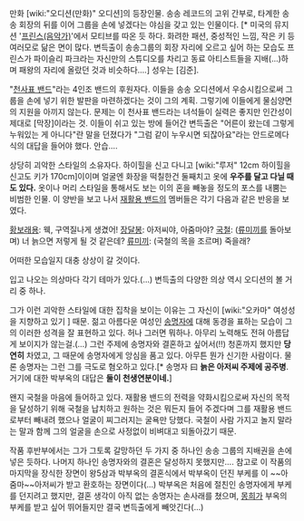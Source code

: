 만화 [wiki:"오디션(만화)" 오디션]의 등장인물. 송송 레코드의 고위 간부로, 타계한 송송 회장의 뒤를 이어 그룹을 손에 넣겠다는 야심을 갖고 있는 인물이다. [* 미국의 뮤지션 '[[프린스(음악가)]]'에서 모티브를 따온 듯 하다. 화려한 패션, 중성적인 느낌, 작은 키 등 여러모로 닮은 면이 많다. 변득출이 송송그룹의 회장 자리에 오르고 싶어 하는 모습도 프린스가 파이슬리 파크라는 자신만의 스튜디오를 차리고 동료 아티스트들을 지배(...)하며 패왕의 자리에 올랐던 것과 비슷하다....] 성우는 [김준].

"[[천사표 밴드]]"라는 4인조 밴드의 후원자다. 이들을 송송 오디션에서 우승시킴으로써 그룹을 손에 넣기 위한 발판을 마련하겠다는 것이 그의 계획. 그렇기에 이들에게 물심양면의 지원을 아끼지 않는다. 문제는 이 천사표 밴드라는 녀석들이 실력은 좋지만 인간성이 제대로 [막장]이라는 것. 이들이 쉬고 있는 방에 들어간 변득출은 "어른이 왔는데 그렇게 누워있는 게 아니다"란 말을 던졌다가 "그럼 같이 누우시면 되잖아요"라는 안드로메다식의 대답을 들어야 했다. 안습….

상당히 괴악한 스타일의 소유자다.  하이힐을 신고 다니고 [wiki:"루저" 12cm 하이힐을 신고도 키가 170cm]이이며 얼굴엔 화장을 떡칠한건 둘째치고 옷에 '''우주를 달고 다닐 때도 있다.''' 옷이나 머리 스타일을 통해서도 보는 이의 혼을 빼놓을 정도의 포스를 내뿜는 비범한 인물. 이 양반을 보고 나서 [[재활용 밴드]]의 멤버들은 각기 다음과 같은 반응을 보였다.

[[황보래용]]: 웩, 구역질나게 생겼어!
[[장달봉]]: 아저씨야, 아줌마야?
[[국철]]: ([[류미끼]]를 돌아보며) 너 늙으면 저렇게 될 것 같은데?
[[류미끼]]: (국철의 목을 조르며) 죽을래?

어떠한 모습일지 대충 상상이 갈 것이다.


입고 나오는 의상마다 각기 테마가 있다.(…) 변득출의 다양한 의상 역시 오디션의 볼 거리 중 하나. 

그가 이런 괴악한 스타일에 대한 집착을 보이는 이유는 그 자신이 [wiki:"오카마" 여성성을 지향하고 있기 ] 때문. 젊고 아름다운 여성인 [[송명자]]에 대해 동경을 표하는 모습이 그의 이러한 성격을 잘 표현하고 있다. 허나 그러면 뭐하나. 아무리 노력해도 전혀 아름답게 보이지가 않는걸.(…) 그런 주제에 송명자와 결혼하고 싶어서(!!) 청혼까지 했지만 '''당연히''' 차였고, 그 때문에 송명자에게 앙심을 품고 있다. 아무튼 뭔가 신기한 사람이다. 물론 송명자는 그런 그를 극도로 혐오하고 있다.[* 송명자 曰 '''늙은 아저씨 주제에 공주병'''. 거기에 대한 박부옥의 대답은 '''둘이 천생연분이네.''']

왠지 국철을 마음에 들어하고 있다. 재활용 밴드의 전력을 약화시킴으로써 자신의 목적을 달성하기 위해 국철을 납치하고 원하는 것은 뭐든지 들어 주겠다며 그를 재활용 밴드로부터 빼내려 했으나 얼굴이 찌그러지는 굴욕만 당했다. 국철이 사람 가지고 놀지 말라는 말과 함께 그의 얼굴을 손으로 사정없이 비벼대고 되돌아갔기 때문.

작품 후반부에서는 그가 그토록 갈망하던 두 가지 중 하나인 송송 그룹의 지배권을 손에 넣은 듯하다. 나머지 하나인 송명자와의 결혼은 달성하지 못했지만…. 
참고로 이 작품의 마지막을 장식한 장면이 왕5삼과 박부옥의 결혼식에서 박부옥이 던진 부케를 이 ~~아줌마~~아저씨가 받고 환호하는 장면이다(...) 박부옥은 처음에 절친인 송명자에게 부케를 던지려고 했지만, 결혼 생각이 아직 없는 송명자는 손사래를 쳤으며, [[몽희]]가 부옥의 부케를 받고 싶어 뛰어들지만 결국 변득출에게 빼앗긴다(...)
